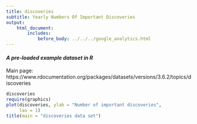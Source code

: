 ```yaml
---
title: discoveries
subtitle: Yearly Numbers Of Important Discoveries
output:
    html_document:
        includes:
            before_body: ../../../google_analytics.html
---
```


#### *A pre-loaded example dataset in R*
Main page: https://www.rdocumentation.org/packages/datasets/versions/3.6.2/topics/discoveries

```r
discoveries
require(graphics)
plot(discoveries, ylab = "Number of important discoveries",
     las = 1)
title(main = "discoveries data set")
```
